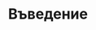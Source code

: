 ---
title: "Въведение"
description: "Здравей, това е документацията на вътрешния софтуер на Stendo"
---